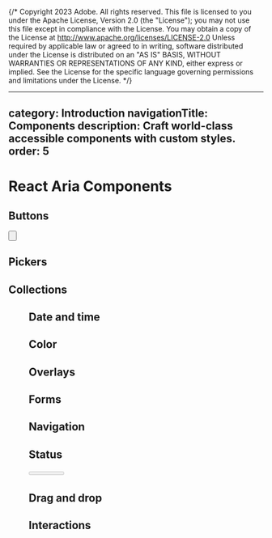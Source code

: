 {/* Copyright 2023 Adobe. All rights reserved.
This file is licensed to you under the Apache License, Version 2.0 (the "License");
you may not use this file except in compliance with the License. You may obtain a copy
of the License at http://www.apache.org/licenses/LICENSE-2.0
Unless required by applicable law or agreed to in writing, software distributed under
the License is distributed on an "AS IS" BASIS, WITHOUT WARRANTIES OR REPRESENTATIONS
OF ANY KIND, either express or implied. See the License for the specific language
governing permissions and limitations under the License. */}




---
category: Introduction
navigationTitle: Components
description: Craft world-class accessible components with custom styles.
order: 5
---

# React Aria Components

## Buttons

<section className={styles.cardGroup}>

<ExampleCard
  url="Button.html"
  title="Button"
  description="A button allows a user to perform an action with a mouse, touch, or keyboard.">
  <Button />
</ExampleCard>

<ExampleCard
  url="ToggleButton.html"
  title="ToggleButton"
  description="A toggle button allows a user to toggle between two states.">
  <ToggleButton />
</ExampleCard>

<ExampleCard
  url="ToggleButtonGroup.html"
  title="ToggleButtonGroup"
  description="A toggle button group allows a user to toggle multiple options, with single or multiple selection.">
  <ToggleButtonGroup />
</ExampleCard>

<ExampleCard
  url="FileTrigger.html"
  title="FileTrigger"
  description="A file trigger allows a user to access the file system with a Button.">
  <FileTrigger />
</ExampleCard>

</section>

## Pickers

<section className={styles.cardGroup}>

<ExampleCard
  url="ComboBox.html"
  title="ComboBox"
  description="A combobox combines a text input with a listbox, and allows a user to filter a list of options.">
  <ComboBoxAnatomy />
</ExampleCard>

<ExampleCard
  url="Select.html"
  title="Select"
  description="A select displays a collapsible list of options, and allows a user to select one of them.">
  <SelectAnatomy />
</ExampleCard>

</section>

## Collections

<section className={styles.cardGroup}>

<ExampleCard
  url="Menu.html"
  title="Menu"
  description="A menu displays a list of actions or options that a user can choose.">
  <Menu />
</ExampleCard>

<ExampleCard
  url="ListBox.html"
  title="ListBox"
  description="A listbox displays a list of options, and allows a user to select one or more of them.">
  <ListBox />
</ExampleCard>

<ExampleCard
  url="GridList.html"
  title="GridList"
  description="A grid list displays a list of interactive items, with keyboard navigation, row selection, and actions.">
  <ListView />
</ExampleCard>

<ExampleCard
  url="Table.html"
  title="Table"
  description="A table displays data in rows and columns, with row selection and sorting.">
  <Table />
</ExampleCard>

<ExampleCard
  url="TagGroup.html"
  title="TagGroup"
  description="A tag group displays a list of items, with support for keyboard navigation, selection, and removal.">
  <TagGroup />
</ExampleCard>

</section>

## Date and time

<section className={styles.cardGroup}>

<ExampleCard
  url="DatePicker.html"
  title="DatePicker"
  description="A date picker combines a DateField and a Calendar popover.">
  <DatePicker />
</ExampleCard>

<ExampleCard
  url="DateRangePicker.html"
  title="DateRangePicker"
  description="A date range picker combines two DateFields and a RangeCalendar popover.">
  <DateRangePicker />
</ExampleCard>

<ExampleCard
  url="DateField.html"
  title="DateField"
  description="A date field allows a user to enter and edit date values using a keyboard.">
  <DateField />
</ExampleCard>

<ExampleCard
  url="TimeField.html"
  title="TimeField"
  description="A time field allows a user to enter and edit time values using a keyboard.">
  <TimeField />
</ExampleCard>

<ExampleCard
  url="Calendar.html"
  title="Calendar"
  description="A calendar allows a user to select a single date from a date grid.">
  <Calendar />
</ExampleCard>

<ExampleCard
  url="RangeCalendar.html"
  title="RangeCalendar"
  description="A range calendar allows a user to select a contiguous range of dates.">
  <RangeCalendar />
</ExampleCard>

</section>

## Color

<section className={styles.cardGroup}>

<ExampleCard
  url="ColorPicker.html"
  title="ColorPicker"
  description="A color picker synchronizes a color value between multiple React Aria color components.">
  <ColorPicker />
</ExampleCard>

<ExampleCard
  url="ColorArea.html"
  title="ColorArea"
  description="A color area allows users to adjust two channels of a color value.">
  <ColorArea />
</ExampleCard>

<ExampleCard
  url="ColorSlider.html"
  title="ColorSlider"
  description="A color slider allows users to adjust an individual channel of a color value.">
  <ColorSlider />
</ExampleCard>

<ExampleCard
  url="ColorWheel.html"
  title="ColorWheel"
  description="A color wheel allows users to adjust the hue of a color value on a circular track.">
  <ColorWheel />
</ExampleCard>

<ExampleCard
  url="ColorField.html"
  title="ColorField"
  description="A color field allows users to edit a hex color or individual color channel value.">
  <ColorField />
</ExampleCard>

<ExampleCard
  url="ColorSwatch.html"
  title="ColorSwatch"
  description="A color swatch displays a preview of a selected color.">
  <ColorSwatch />
</ExampleCard>

<ExampleCard
  url="ColorSwatchPicker.html"
  title="ColorSwatchPicker"
  description="A color swatch picker displays a list of color swatches and allows a user to select one of them.">
  <ColorSwatchPicker />
</ExampleCard>

</section>

## Overlays

<section className={styles.cardGroup}>

<ExampleCard
  url="Dialog.html"
  title="Dialog"
  description="A dialog is an overlay shown above other content in an application.">
  <Dialog />
</ExampleCard>

<ExampleCard
  url="Popover.html"
  title="Popover"
  description="A popover displays interactive content in context with a trigger element.">
  <Popover />
</ExampleCard>

<ExampleCard
  url="Tooltip.html"
  title="Tooltip"
  description="A tooltip displays a description of an element on hover or focus.">
  <Tooltip />
</ExampleCard>

</section>

## Forms

<section className={styles.cardGroup}>

<ExampleCard
  url="Checkbox.html"
  title="Checkbox"
  description="A checkbox allows a user to select an individual option.">
  <Checkbox />
</ExampleCard>

<ExampleCard
  url="CheckboxGroup.html"
  title="CheckboxGroup"
  description="A checkbox group allows a user to select one or more items in a list of options.">
  <CheckboxGroup />
</ExampleCard>

<ExampleCard
  url="RadioGroup.html"
  title="RadioGroup"
  description="A radio group allows a user to select a single item from a list of options.">
  <RadioGroup />
</ExampleCard>

<ExampleCard
  url="Switch.html"
  title="Switch"
  description="A switch allows a user to turn a setting on or off.">
  <Switch />
</ExampleCard>

<ExampleCard
  url="TextField.html"
  title="TextField"
  description="A text field allows a user to enter a plain text value with a keyboard.">
  <TextField />
</ExampleCard>

<ExampleCard
  url="SearchField.html"
  title="SearchField"
  description="A search field allows a user to enter and clear a search query.">
  <SearchField />
</ExampleCard>

<ExampleCard
  url="NumberField.html"
  title="NumberField"
  description="A number field allows a user to enter, increment, or decrement a numeric value.">
  <NumberField />
</ExampleCard>

<ExampleCard
  url="Slider.html"
  title="Slider"
  description="A slider allows a user to select one or more values within a range.">
  <Slider />
</ExampleCard>

<ExampleCard
  url="Form.html"
  title="Form"
  description="A form allows users to submit data to a server, with support for validation.">
  <Form />
</ExampleCard>

</section>

## Navigation

<section className={styles.cardGroup}>

<ExampleCard
  url="Tabs.html"
  title="Tabs"
  description="Tabs organize content into multiple sections, and allow a user to view one at a time.">
  <Tabs />
</ExampleCard>

<ExampleCard
  url="Link.html"
  title="Link"
  description="A link allows a user to navigate to another page.">
  <Link />
</ExampleCard>

<ExampleCard
  url="Breadcrumbs.html"
  title="Breadcrumbs"
  description="Breadcrumbs display a hierarchy of links to the current page or resource.">
  <Breadcrumbs />
</ExampleCard>

<ExampleCard
  url="Disclosure.html"
  title="Disclosure"
  description="A disclosure is a collapsible section of content.">
  <Disclosure />
</ExampleCard>

<ExampleCard
  url="DisclosureGroup.html"
  title="DisclosureGroup"
  description="A disclosure group is a grouping of related disclosures, sometimes called an accordion.">
  <DisclosureGroup />
</ExampleCard>

</section>

## Status

<section className={styles.cardGroup}>

<ExampleCard
  url="ProgressBar.html"
  title="ProgressBar"
  description="A progress bar shows progress of an operation over time.">
  <ProgressBar />
</ExampleCard>

<ExampleCard
  url="Meter.html"
  title="Meter"
  description="A meter represents a quantity within a known range, or a fractional value.">
  <Meter />
</ExampleCard>

</section>

## Drag and drop

<section className={styles.cardGroup}>

<ExampleCard
  url="DropZone.html"
  title="DropZone"
  description="A drop zone is an area into which one or multiple objects can be dragged and dropped.">
  <DropZone />
</ExampleCard>

</section>

## Interactions

<section className={styles.cardGroup}>

<ExampleCard
  url="usePress.html"
  title="usePress"
  description="Handles press interactions across mouse, touch, keyboard, and screen reader input.">
  <Press />
</ExampleCard>

<ExampleCard
  url="useLongPress.html"
  title="useLongPress"
  description="Handles long press interactions for mouse and touch devices.">
  <LongPress />
</ExampleCard>

<ExampleCard
  url="useHover.html"
  title="useHover"
  description="Handles mouse hover interactions, ignoring touch emulation.">
  <Hover />
</ExampleCard>

<ExampleCard
  url="useMove.html"
  title="useMove"
  description="Handles move interactions, including mouse and touch drag gestures, and arrow key equivalents.">
  <Move />
</ExampleCard>

<ExampleCard
  url="useKeyboard.html"
  title="useKeyboard"
  description="Handles keyboard interactions for a focusable element.">
  <Keyboard />
</ExampleCard>

<ExampleCard
  url="useFocus.html"
  title="useFocus"
  description="Handles focus interactions for an element, ignoring its descendants.">
  <Focus />
</ExampleCard>

<ExampleCard
  url="useFocusWithin.html"
  title="useFocusWithin"
  description="Handles focus interactions for an element and its descendants.">
  <FocusWithin />
</ExampleCard>

<ExampleCard
  url="useFocusRing.html"
  title="useFocusRing"
  description="A focus ring is an indication of the active element when interacting with a keyboard.">
  <FocusRing />
</ExampleCard>

<ExampleCard
  url="FocusScope.html"
  title="FocusScope"
  description="A focus scope contains, restores, and manages focus for its descendant elements.">
  <FocusScope />
</ExampleCard>

</section>
